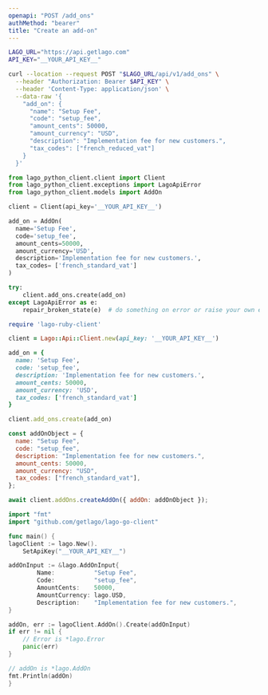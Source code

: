 ```yaml
---
openapi: "POST /add_ons"
authMethod: "bearer"
title: "Create an add-on"
---
```


<RequestExample>

```bash cURL
LAGO_URL="https://api.getlago.com"
API_KEY="__YOUR_API_KEY__"

curl --location --request POST "$LAGO_URL/api/v1/add_ons" \
  --header "Authorization: Bearer $API_KEY" \
  --header 'Content-Type: application/json' \
  --data-raw '{
    "add_on": {
      "name": "Setup Fee",
      "code": "setup_fee",
      "amount_cents": 50000,
      "amount_currency": "USD",
      "description": "Implementation fee for new customers.",
      "tax_codes": ["french_reduced_vat"]
    }
  }'
```

```python Python
from lago_python_client.client import Client
from lago_python_client.exceptions import LagoApiError
from lago_python_client.models import AddOn

client = Client(api_key='__YOUR_API_KEY__')

add_on = AddOn(
  name='Setup Fee',
  code='setup_fee',
  amount_cents=50000,
  amount_currency='USD',
  description='Implementation fee for new customers.',
  tax_codes= ['french_standard_vat']
)

try:
    client.add_ons.create(add_on)
except LagoApiError as e:
    repair_broken_state(e)  # do something on error or raise your own exception
```

```ruby Ruby
require 'lago-ruby-client'

client = Lago::Api::Client.new(api_key: '__YOUR_API_KEY__')

add_on = {
  name: 'Setup Fee',
  code: 'setup_fee',
  description: 'Implementation fee for new customers.',
  amount_cents: 50000,
  amount_currency: 'USD',
  tax_codes: ['french_standard_vat']
}

client.add_ons.create(add_on)
```

```js Javascript
const addOnObject = {
  name: "Setup Fee",
  code: "setup_fee",
  description: "Implementation fee for new customers.",
  amount_cents: 50000,
  amount_currency: "USD",
  tax_codes: ["french_standard_vat"],
};

await client.addOns.createAddOn({ addOn: addOnObject });
```

```go Go
import "fmt"
import "github.com/getlago/lago-go-client"

func main() {
lagoClient := lago.New().
    SetApiKey("__YOUR_API_KEY__")

addOnInput := &lago.AddOnInput{
        Name:           "Setup Fee",
        Code:           "setup_fee",
        AmountCents:    50000,
        AmountCurrency: lago.USD,
        Description:    "Implementation fee for new customers.",
}

addOn, err := lagoClient.AddOn().Create(addOnInput)
if err != nil {
    // Error is *lago.Error
    panic(err)
}

// addOn is *lago.AddOn
fmt.Println(addOn)
}
```

</RequestExample>
